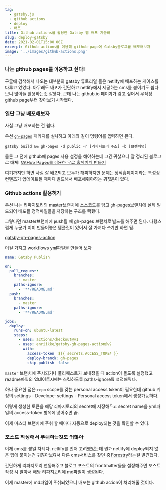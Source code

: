 ```yaml
---
tag:
  - gatsby.js
  - github actions
  - deploy
  - 배포
title: Github actions를 활용한 Gatsby 앱 배포 자동화
slug: deploy-gatsby
date: 2021-02-01T15:00:00Z
excerpt: Github actions를 이용해 github-page에 Gatsby블로그를 배포해보자
image: '../images/github-actions.png'
---
```


### 나는 github pages를 이용하고 싶다!

구글에 검색해서 나오는 대부분의 gatsby 튜토리얼 들은 netlify에 배포하는 케이스를 다루고 있었다. 아무래도 배포가 간단하고 netlify에서 제공하는 cms를 붙이기도 쉽다보니 많이들 활용하는것 같았다. 근데 나는 github.io 페이지가 갖고 싶어서 무작정 github page부터 찾아보기 시작했다.

### 일단 그냥 배포해보자

사실 그냥 배포하는 건 쉽다.

우선 [`gh-pages`](https://www.npmjs.com/package/gh-pages) 패키지를 설치하고 아래와 같이 명령어를 입력하면 된다.

```shell
gatsby build && gh-pages -d public -r [리파지토리 주소] -b [브랜치명]
```

물론 그 전에 github에 pages 사용 설정을 해야하는데 그건 귀찮으니
잘 정리된 블로그로 대체!
[GitHub Pages를 이용한 무료 홈페이지 만들기](https://wepplication.github.io/programming/github-pages/#:~:text=Github%20Pages%20%EC%82%AC%EC%9A%A9%ED%95%98%EA%B8%B0,%EC%84%A4%EC%A0%95%EC%9D%84%20%ED%95%98%EC%8B%A4%20%EC%88%98%20%EC%9E%88%EC%8A%B5%EB%8B%88%EB%8B%A4.&text=%EA%B9%83%20%ED%8E%98%EC%9D%B4%EC%A7%80%20%EC%86%8C%EC%8A%A4%20%EC%84%A4%EC%A0%95%EC%9D%84,%EC%A0%95%EC%A0%81%20%EC%82%AC%EC%9D%B4%ED%8A%B8%EB%A5%BC%20%EC%83%9D%EC%84%B1%ED%95%A9%EB%8B%88%EB%8B%A4.)

여기까지만 하면 사실 잘 배포되고 모두가 해피하지만 문제는 정적홈페이지라는 특성상 컨텐츠가 업데이트될 때마다 빌드해서 배포해줘야하는 귀찮음이 있다.

### Github actions 활용하기

우선 나는 리파지토리의 master브랜치에 소스코드를 담고 gh-pages브랜치에 실제 빌드되어 배포될 정적파일들을 저장하는 구조를 택했다.

그렇다면 master브랜치에 push될 때 gh-pages 브랜치로 빌드를 해주면 된다.
다행스럽게 누군가 이미 만들어놓은 템플릿이 있어서 잘 가져다 쓰기만 하면 됨.

[gatsby-gh-pages-action](https://github.com/enriikke/gatsby-gh-pages-action)

이걸 가지고 workflows yml파일을 만들어 보자

```yml
name: Gatsby Publish

on:
  pull_request:
    branches:
      - master
    paths-ignore:
      - '**/README.md'
  push:
    branches:
      - master
    paths-ignore:
      - '**/README.md'

jobs:
  deploy:
    runs-on: ubuntu-latest
    steps:
      - uses: actions/checkout@v1
      - uses: enriikke/gatsby-gh-pages-action@v2
        with:
          access-token: ${{ secrets.ACCESS_TOKEN }}
          deploy-branch: gh-pages
          skip-publish: false
```

`master` 브랜치에 푸시되거나 풀리퀘스트가 보내졌을 때 action이 돌도록 설정했고 readme파일의 업데이트시에는 스킵하도록 paths-ignore를 설정해줬다.

하나 중요한 점은 `repo` scope를 갖는 personal access token이 필요한데 github 계정의 settings - Developer settings - Personal access token에서 생성가능하다.

이렇게 생성한 토큰을 해당 리파지토리의 secret에 저장해두고 secret name을 yml파일의 access-token 항목에 넣어주면 끝.

이제 마스터 브랜치에 푸쉬 할 때마다 자동으로 deploy되는 것을 확인할 수 있다.

### 포스트 작성해서 푸쉬하는것도 귀찮아

이제 cms를 붙일 차례다.
netlify를 먼저 고려했었는데 뭔가 netlify에 deploy되지 않은 앱에 붙이는건 귀찮아보여서 다른 cms서비스를 찾던 중 [Forestry](https://forestry.io/)라는걸 발견했다.

간단하게 리파지토리 연동해주고 블로그 포스트의 frontmatter들을 설정해주면 포스트 작성 시 알아서 해당 리파지토리에 md파일이 생성된다.

이제 master에 md파일이 푸쉬되었으니 배포는 github action이 처리해줄 것이다.
